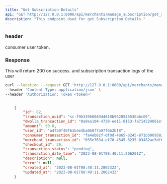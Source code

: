 ```yaml
---
title: "Get Subscription Details"
api: "GET http://127.0.0.1:8000/api/merchants/manage_subscription/get_subscription_details/"
description: "This endpoint Used for get Subscription Details."
---
```


### header
<ParamField header="Authorization" type="string">
  consumer user token.
</ParamField>


### Response

<ResponseField name="success" type="number">
  This will return 200 on success.
  and subscription transaction logs of the user
</ResponseField>

<RequestExample>

```bash Example Request
curl --location --request GET 'http://127.0.0.1:8000/api/merchants/manage_subscription/get_subscription_details/' \
--header 'Content-Type: application/json' \
--header 'Authorization: Token <token>'
```

</RequestExample>

<ResponseExample>

```json Response

    {
        "id": 82,
        "transaction_uuid": "sc-f9b33966049d4618b9620546536abc06",
        "dwolla_transaction_id": "0a9ea104-4730-ee11-8153-fa714224061e",
        "amount": 50.0,
        "user_id": "a4f59f40f61b4e4ba068f7a97f0b2bf8",
        "consumer_transaction_id": "fa4eb81f-0f0d-4865-8245-871b3909582b",
        "merchant_transaction_id": "035e7634-ef70-4545-8235-03482ae5df67",
        "checkout_id": 29,
        "transaction_status": "pending",
        "transaction_date_time": "2023-08-01T08:40:11.206201Z",
        "description": null,
        "error": null,
        "created_at": "2023-08-01T08:40:11.206232Z",
        "updated_at": "2023-08-01T08:40:11.206243Z"
    }

```

</ResponseExample>

